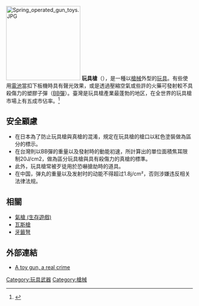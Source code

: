 {{多個問題|
{{expand|time=2011-04-28T11:02:06+00:00}}
{{expert|time=2011-04-28T11:02:06+00:00}}
{{expand language|en}}
}}
[[File:Spring_operated_gun_toys.JPG|200px]]
'''玩具槍'''（{{lang-en|Toy gun}}），是一種以[[槍械|槍械]]外型的[[玩具|玩具]]。有些使用[[電池|電池]]當扣下板機時具有聲光效果，或是透過壓縮空氣或些許的火藥可發射較不具殺傷力的塑膠子彈（[[BB彈|BB彈]]）。臺灣是玩具槍產業最蓬勃的地区，在全世界的玩具槍市場上有五成市佔率。<ref>{{cite news |title=台製BB彈仿真玩具槍 揚威國際 |url=https://money.udn.com/money/story/5635/2512929 |language=zh-tw |author=張傑 |publisher=經濟日報 |date=2017-06-14 |accessdate=2017-09-13 |archive-date=2017-09-13 |archive-url=https://web.archive.org/web/20170913231033/https://money.udn.com/money/story/5635/2512929 |dead-url=no }}</ref>

==安全顧慮==
*在日本為了防止玩具槍與真槍的混淆，規定在玩具槍的槍口以紅色塗裝做為區分的標示。
*在台灣則以BB彈的重量以及發射時的動能初速，所計算出的單位面積焦耳限制20J/cm2，做為區分玩具槍與具有殺傷力的真槍的標準。
*此外，玩具槍常被歹徒用於恐嚇搶劫時的道具。
*在中国，弹丸的重量以及发射时的动能不得超过1.8j/cm²，否则涉嫌违反相关法律法规。

==相關==
*[[氣槍_(生存遊戲)|氣槍 (生存遊戲)]]
*[[瓦斯槍|瓦斯槍]]
*[[牙籤弩|牙籤弩]]

==外部連結==
*[https://web.archive.org/web/20110519104858/http://articles.cnn.com/2003-01-08/justice/ctv.toy.guns_1_toy-guns-cap-gun-fake-gun?_s=PM:LAW A toy gun, a real crime]

[[Category:玩具武器|Category:玩具武器]]
[[Category:槍械|Category:槍械]]